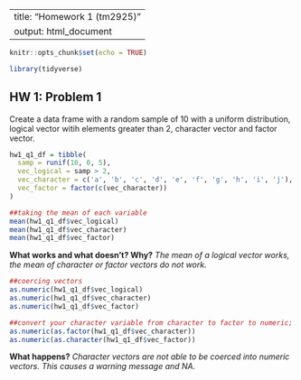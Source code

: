 
---
title: "Homework 1 (tm2925)"
output: html_document
---
```r
knitr::opts_chunk$set(echo = TRUE)

library(tidyverse)
```

## HW 1: Problem 1
Create a data frame with a random sample of 10 with a uniform distribution, logical vector witih elements greater than 2, character vector and factor vector.

```r
hw1_q1_df = tibble(
  samp = runif(10, 0, 5),
  vec_logical = samp > 2,
  vec_character = c('a', 'b', 'c', 'd', 'e', 'f', 'g', 'h', 'i', 'j'),
  vec_factor = factor(c(vec_character))
)

##taking the mean of each variable
mean(hw1_q1_df$vec_logical)
mean(hw1_q1_df$vec_character)
mean(hw1_q1_df$vec_factor)
```
**What works and what doesn’t? Why?**
_The mean of a logical vector works, the mean of character or factor vectors do not work._

```r
##coercing vectors
as.numeric(hw1_q1_df$vec_logical)
as.numeric(hw1_q1_df$vec_character)
as.numeric(hw1_q1_df$vec_factor)
```

```r
##convert your character variable from character to factor to numeric; convert your factor variable from factor to character to numeric
as.numeric(as.factor(hw1_q1_df$vec_character))
as.numeric(as.character(hw1_q1_df$vec_factor))
```

**What happens?**
_Character vectors are not able to be coerced into numeric vectors. This causes a warning message and NA._

